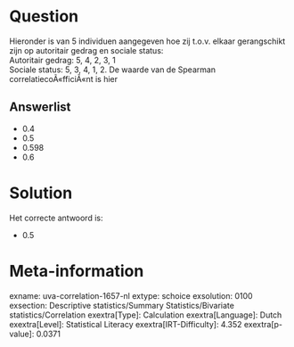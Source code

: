 Question
========

Hieronder is van 5 individuen aangegeven hoe zij t.o.v. elkaar
gerangschikt zijn op autoritair gedrag en sociale status:\
Autoritair gedrag: 5, 4, 2, 3, 1\
Sociale status: 5, 3, 4, 1, 2. De waarde van de Spearman
correlatiecoÃ«fficiÃ«nt is hier

Answerlist
----------

* 0.4
* 0.5
* 0.598
* 0.6

Solution
========

Het correcte antwoord is: 

* 0.5

Meta-information
================
exname: uva-correlation-1657-nl
extype: schoice
exsolution: 0100
exsection: Descriptive statistics/Summary Statistics/Bivariate statistics/Correlation
exextra[Type]: Calculation
exextra[Language]: Dutch
exextra[Level]: Statistical Literacy
exextra[IRT-Difficulty]: 4.352
exextra[p-value]: 0.0371
